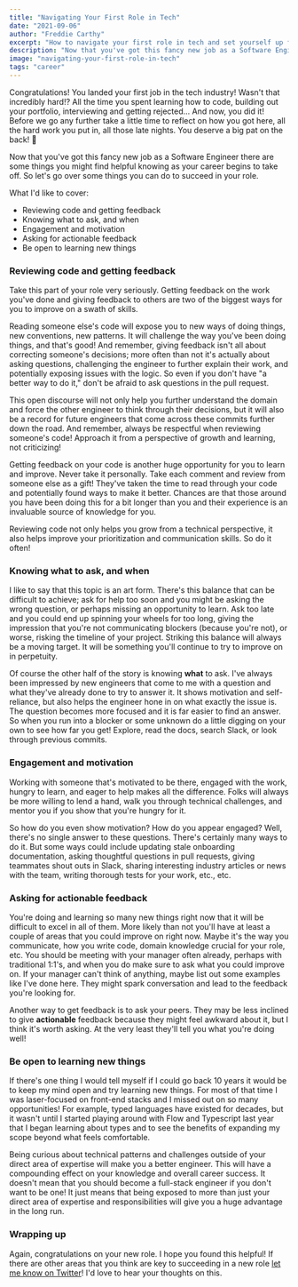 ```yaml
---
title: "Navigating Your First Role in Tech"
date: "2021-09-06"
author: "Freddie Carthy"
excerpt: "How to navigate your first role in tech and set yourself up for success."
description: "Now that you've got this fancy new job as a Software Engineer there are some things you might find helpful knowing as your career begins to take off. So let's go over some things you can do to succeed in your role."
image: "navigating-your-first-role-in-tech"
tags: "career"
---
```


<p>
Congratulations! You landed your first job in the tech industry! Wasn't that incredibly hard!? All the time you spent learning how to code, building out your portfolio, interviewing and getting rejected... And now, you did it! <RandomHighlight>Before we go any further take a little time to reflect on how you got here, all the hard work you put in, all those late nights</RandomHighlight>. You deserve a big pat on the back! 🎉
</p>

<p>
Now that you've got this fancy new job as a Software Engineer there are some things you might find helpful knowing as your career begins to take off. So let's go over some things you can do to succeed in your role.
</p>

<p>
What I'd like to cover:
</p>

<ul>
  <li>Reviewing code and getting feedback</li>
  <li>Knowing what to ask, and when</li>
  <li>Engagement and motivation</li>
  <li>Asking for actionable feedback</li>
  <li>Be open to learning new things</li>
</ul>

<h3>Reviewing code and getting feedback</h3>
<p>
Take this part of your role very seriously. Getting feedback on the work you've done and giving feedback to others are two of the biggest ways for you to improve on a swath of skills.
</p>

<p>
Reading someone else's code will expose you to new ways of doing things, new conventions, new patterns. It will challenge the way you've been doing things, and that's good! And remember, <RandomHighlight>giving feedback isn't all about correcting someone's decisions; more often than not it's actually about asking questions</RandomHighlight>, challenging the engineer to further explain their work, and potentially exposing issues with the logic. So even if you don't have "a better way to do it," don't be afraid to ask questions in the pull request.
</p>

<p>
This open discourse will not only help you further understand the domain and force the other engineer to think through their decisions, but it will also be a record for future engineers that come across these commits further down the road. <RandomHighlight>And remember, always be respectful when reviewing someone's code</RandomHighlight>! Approach it from a perspective of growth and learning, not criticizing!
</p>

<p>
Getting feedback on your code is another huge opportunity for you to learn and improve. Never take it personally. <RandomHighlight>Take each comment and review from someone else as a gift</RandomHighlight>! They've taken the time to read through your code and potentially found ways to make it better. Chances are that those around you have been doing this for a bit longer than you and their experience is an invaluable source of knowledge for you.
</p>

<p>
Reviewing code not only helps you grow from a technical perspective, it also helps improve your prioritization and communication skills. So do it often!
</p>

<h3>Knowing what to ask, and when</h3>
<p>
I like to say that this topic is an art form. There's this balance that can be difficult to achieve; ask for help too soon and you might be asking the wrong question, or perhaps missing an opportunity to learn. Ask too late and you could end up spinning your wheels for too long, giving the impression that you're not communicating blockers (because you're not), or worse, risking the timeline of your project. <RandomHighlight>Striking this balance will always be a moving target. It will be something you'll continue to try to improve on in perpetuity</RandomHighlight>.
</p>

<p>
Of course the other half of the story is knowing <strong>what</strong> to ask. I've always been impressed by new engineers that come to me with a question and what they've already done to try to answer it. It shows motivation and self-reliance, but also helps the engineer hone in on what exactly the issue is. The question becomes more focused and it is far easier to find an answer. So when you run into a blocker or some unknown do a little digging on your own to see how far you get! Explore, read the docs, search Slack, or look through previous commits.
</p>

<h3>Engagement and motivation</h3>
<p>
Working with someone that's motivated to be there, engaged with the work, hungry to learn, and eager to help makes all the difference. Folks will always be more willing to lend a hand, walk you through technical challenges, and mentor you if you show that you're hungry for it.
</p>

<p>
<RandomHighlight>So how do you even show motivation? How do you appear engaged?</RandomHighlight> Well, there's no single answer to these questions. There's certainly many ways to do it. But some ways could include updating stale onboarding documentation, asking thoughtful questions in pull requests, giving teammates shout outs in Slack, sharing interesting industry articles or news with the team, writing thorough tests for your work, etc., etc.
</p>

<h3>Asking for actionable feedback</h3>
<p>
You're doing and learning so many new things right now that it will be difficult to excel in all of them. <RandomHighlight>More likely than not you'll have at least a couple of areas that you could improve on right now</RandomHighlight>. Maybe it's the way you communicate, how you write code, domain knowledge crucial for your role, etc. You should be meeting with your manager often already, perhaps with traditional 1:1's, and when you do make sure to ask what you could improve on. If your manager can't think of anything, maybe list out some examples like I've done here. They might spark conversation and lead to the feedback you're looking for.
</p>

<p>
Another way to get feedback is to ask your peers. They may be less inclined to give <strong>actionable</strong> feedback because they might feel awkward about it, but I think it's worth asking. At the very least they'll tell you what you're doing well!
</p>

<h3>Be open to learning new things</h3>
<p>
If there's one thing I would tell myself if I could go back 10 years it would be to keep my mind open and try learning new things. For most of that time I was laser-focused on front-end stacks and I missed out on so many opportunities! For example, typed languages have existed for decades, but it wasn't until I started playing around with Flow and Typescript last year that I began learning about types and to see the benefits of expanding my scope beyond what feels comfortable.
</p>

<p>
<RandomHighlight>Being curious about technical patterns and challenges outside of your direct area of expertise will make you a better engineer</RandomHighlight>. This will have a compounding effect on your knowledge and overall career success. It doesn't mean that you should become a full-stack engineer if you don't want to be one! It just means that being exposed to more than just your direct area of expertise and responsibilities will give you a huge advantage in the long run.
</p>

<h3>Wrapping up</h3>
<p>
Again, congratulations on your new role. I hope you found this helpful! If there are other areas that you think are key to succeeding in a new role <a href="https://twitter.com/freddiecarthy" target="_blank">let me know on Twitter</a>! I'd love to hear your thoughts on this.
</p>
